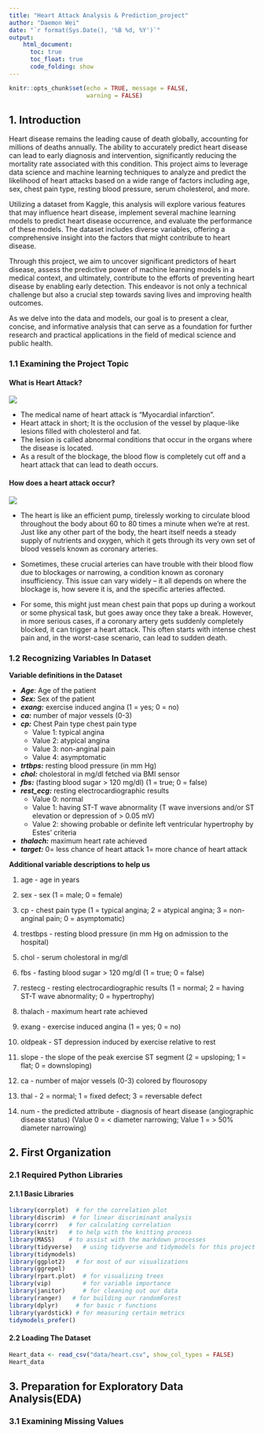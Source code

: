 ```yaml
---
title: "Heart Attack Analysis & Prediction_project"
author: "Daemon Wei"
date: "`r format(Sys.Date(), '%B %d, %Y')`"
output:
    html_document:
      toc: true
      toc_float: true
      code_folding: show
---
```


```r
knitr::opts_chunk$set(echo = TRUE, message = FALSE,
                      warning = FALSE)
```

## 1. Introduction

Heart disease remains the leading cause of death globally, accounting for millions of deaths annually. The ability to accurately predict heart disease can lead to early diagnosis and intervention, significantly reducing the mortality rate associated with this condition. This project aims to leverage data science and machine learning techniques to analyze and predict the likelihood of heart attacks based on a wide range of factors including age, sex, chest pain type, resting blood pressure, serum cholesterol, and more.

Utilizing a dataset from Kaggle, this analysis will explore various features that may influence heart disease, implement several machine learning models to predict heart disease occurrence, and evaluate the performance of these models. The dataset includes diverse variables, offering a comprehensive insight into the factors that might contribute to heart disease.

Through this project, we aim to uncover significant predictors of heart disease, assess the predictive power of machine learning models in a medical context, and ultimately, contribute to the efforts of preventing heart disease by enabling early detection. This endeavor is not only a technical challenge but also a crucial step towards saving lives and improving health outcomes.

As we delve into the data and models, our goal is to present a clear, concise, and informative analysis that can serve as a foundation for further research and practical applications in the field of medical science and public health.

### 1.1 Examining the Project Topic

#### What is Heart Attack?

![](image/WhatIsHeartAttack.png)


* The medical name of heart attack is “Myocardial infarction”.
* Heart attack in short; It is the occlusion of the vessel by plaque-like lesions filled with cholesterol and fat. 
* The lesion is called abnormal conditions that occur in the organs where the disease is located.
* As a result of the blockage, the blood flow is completely cut off and a heart attack that can lead to death occurs.

#### How does a heart attack occur?

![](image/Vessel.png)

* The heart is like an efficient pump, tirelessly working to circulate blood throughout the body about 60 to 80 times a minute when we're at rest. Just like any other part of the body, the heart itself needs a steady supply of nutrients and oxygen, which it gets through its very own set of blood vessels known as coronary arteries.

* Sometimes, these crucial arteries can have trouble with their blood flow due to blockages or narrowing, a condition known as coronary insufficiency. This issue can vary widely – it all depends on where the blockage is, how severe it is, and the specific arteries affected.

* For some, this might just mean chest pain that pops up during a workout or some physical task, but goes away once they take a break. However, in more serious cases, if a coronary artery gets suddenly completely blocked, it can trigger a heart attack. This often starts with intense chest pain and, in the worst-case scenario, can lead to sudden death.

### 1.2 Recognizing Variables In Dataset

**Variable definitions in the Dataset**

- **_Age_**: Age of the patient
- **_Sex:_** Sex of the patient
- **_exang:_** exercise induced angina (1 = yes; 0 = no)
- **_ca:_** number of major vessels (0-3)
- **_cp:_** Chest Pain type chest pain type
    - Value 1: typical angina
    - Value 2: atypical angina
    - Value 3: non-anginal pain
    - Value 4: asymptomatic
- **_trtbps:_** resting blood pressure (in mm Hg)
- **_chol:_** cholestoral in mg/dl fetched via BMI sensor
- **_fbs:_** (fasting blood sugar > 120 mg/dl) (1 = true; 0 = false)
- **_rest_ecg:_** resting electrocardiographic results
    - Value 0: normal
    - Value 1: having ST-T wave abnormality (T wave inversions and/or ST elevation or depression of > 0.05 mV)
    - Value 2: showing probable or definite left ventricular hypertrophy by Estes' criteria
- **_thalach:_** maximum heart rate achieved
- **_target:_** 0= less chance of heart attack 1= more chance of heart attack

**Additional variable descriptions to help us**

1. age - age in years

2. sex - sex (1 = male; 0 = female)

3. cp - chest pain type (1 = typical angina; 2 = atypical angina; 3 = non-anginal pain; 0 = asymptomatic)

4. trestbps - resting blood pressure (in mm Hg on admission to the hospital)

5. chol - serum cholestoral in mg/dl

6. fbs - fasting blood sugar > 120 mg/dl (1 = true; 0 = false)

7. restecg - resting electrocardiographic results (1 = normal; 2 = having ST-T wave abnormality; 0 = hypertrophy)

8. thalach - maximum heart rate achieved

9. exang - exercise induced angina (1 = yes; 0 = no)

10. oldpeak - ST depression induced by exercise relative to rest

11. slope - the slope of the peak exercise ST segment (2 = upsloping; 1 = flat; 0 = downsloping)

12. ca - number of major vessels (0-3) colored by flourosopy

13. thal - 2 = normal; 1 = fixed defect; 3 = reversable defect

14. num - the predicted attribute - diagnosis of heart disease (angiographic disease status) (Value 0 = < diameter narrowing; Value 1 = > 50% diameter narrowing)

## 2. First Organization

### 2.1 Required Python Libraries

#### 2.1.1 Basic Libraries

```r
library(corrplot)  # for the correlation plot
library(discrim)  # for linear discriminant analysis
library(corrr)   # for calculating correlation
library(knitr)   # to help with the knitting process
library(MASS)    # to assist with the markdown processes
library(tidyverse)   # using tidyverse and tidymodels for this project mostly
library(tidymodels)
library(ggplot2)   # for most of our visualizations
library(ggrepel)
library(rpart.plot)  # for visualizing trees
library(vip)         # for variable importance 
library(janitor)     # for cleaning out our data
library(ranger)   # for building our randomForest
library(dplyr)     # for basic r functions
library(yardstick) # for measuring certain metrics
tidymodels_prefer()
```


#### 2.2 Loading The Dataset

```r
Heart_data <- read_csv("data/heart.csv", show_col_types = FALSE)
Heart_data
```

## 3. Preparation for Exploratory Data Analysis(EDA)

### 3.1 Examining Missing Values



